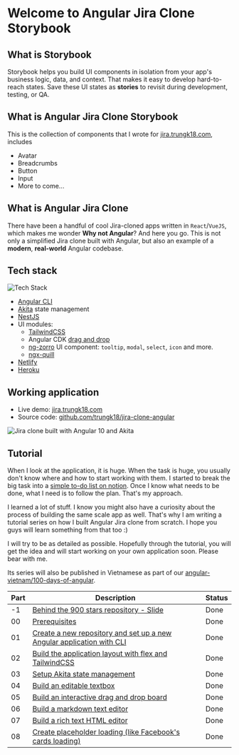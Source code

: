 
<Meta title="Introduction" />

# Welcome to Angular Jira Clone Storybook

## What is Storybook

Storybook helps you build UI components in isolation from your app's business logic, data, and context.
That makes it easy to develop hard-to-reach states. Save these UI states as **stories** to revisit during development, testing, or QA.

## What is Angular Jira Clone Storybook

This is the collection of components that I wrote for [jira.trungk18.com][jira], includes

- Avatar
- Breadcrumbs
- Button
- Input
- More to come...

## What is Angular Jira Clone

There have been a handful of cool Jira-cloned apps written in `React`/`VueJS`, which makes me wonder **Why not Angular**? And here you go.
This is not only a simplified Jira clone built with Angular, but also an example of a **modern**, **real-world** Angular codebase.

## Tech stack

![Tech Stack][stack]

- [Angular CLI][cli]
- [Akita][akita] state management
- [NestJS][nestjs]
- UI modules:
  - [TailwindCSS][tailwind]
  - Angular CDK [drag and drop][cdkdrag]
  - [ng-zorro][ng-zorro] UI component: `tooltip`, `modal`, `select`, `icon` and more.
  - [ngx-quill][quill]
- [Netlify][netlify]
- [Heroku][heroku]

[cli]: https://cli.angular.io/
[akita]: https://datorama.github.io/akita/
[nestjs]: https://nestjs.com/
[tailwind]: https://tailwindcss.com/
[cdkdrag]: https://material.angular.io/cdk/drag-drop/overview
[ng-zorro]: https://ng.ant.design/docs/introduce/en
[quill]: https://github.com/KillerCodeMonkey/ngx-quill
[netlify]: https://www.netlify.com/
[heroku]: https://www.heroku.com/

## Working application

- Live demo: [jira.trungk18.com][jira]
- Source code: [github.com/trungk18/jira-clone-angular][source]

![Jira clone built with Angular 10 and Akita][demo]

## Tutorial

When I look at the application, it is huge. When the task is huge, you usually don't know where and how to start working with them. I started to break the big task into a [simple to-do list on notion][todo-list]. Once I know what needs to be done, what I need is to follow the plan. That's my approach.

I learned a lot of stuff. I know you might also have a curiosity about the process of building the same scale app as well. That's why I am writing a tutorial series on how I built Angular Jira clone from scratch. I hope you guys will learn something from that too :)

I will try to be as detailed as possible. Hopefully through the tutorial, you will get the idea and will start working on your own application soon. Please bear with me.

Its series will also be published in Vietnamese as part of our [angular-vietnam/100-days-of-angular][100days].

| Part | Description                                                                     | Status |
| ---- | ------------------------------------------------------------------------------- | ------ |
| -1   | [Behind the 900 stars repository - Slide][part-1]                               | Done   |
| 00   | [Prerequisites][part00]                                                         | Done   |
| 01   | [Create a new repository and set up a new Angular application with CLI][part01] | Done   |
| 02   | [Build the application layout with flex and TailwindCSS][part02]                | Done   |
| 03   | [Setup Akita state management][part03]                                          | Done   |
| 04   | [Build an editable textbox][part04]                                             | Done   |
| 05   | [Build an interactive drag and drop board][part05]                              | Done   |
| 06   | [Build a markdown text editor][part06]                                          | Done   |
| 07   | [Build a rich text HTML editor][part07]                                         | Done   |
| 08   | [Create placeholder loading (like Facebook's cards loading)][part08]            | Done   |

[part-1]: https://slides.com/tuantrungvo/behind-the-900-star-repository-jira-clone-angular
[part00]: https://trungk18.com/experience/angular-jira-clone-tutorial-00-prerequisites/
[part01]: https://trungk18.com/experience/angular-jira-clone-tutorial-01-planning-and-set-up/
[part02]: https://trungk18.com/experience/angular-jira-clone-tutorial-02-application-layout-tailwindcss-flex/
[part03]: https://trungk18.com/experience/angular-jira-clone-tutorial-03-akita-state-management/
[part04]: https://trungk18.com/experience/angular-jira-clone-tutorial-04-editable-textbox/
[part05]: https://trungk18.com/experience/angular-jira-clone-tutorial-05-interactive-drag-and-drop-board/
[part06]: https://trungk18.com/experience/angular-jira-clone-tutorial-06-angular-markdown-text-editor/
[part07]: https://trungk18.com/experience/angular-jira-clone-tutorial-07-rich-text-editor/
[part08]: https://trungk18.com/experience/angular-jira-clone-tutorial-08-angular-placeholder-loading/
[todo-list]: https://www.notion.so/trungk18/Tasks-636be5c5c0dd4d8cab30808e4e41facc
[100days]: https://github.com/angular-vietnam/100-days-of-angular
[stack]: https://github.com/trungk18/jira-clone-angular/raw/master/frontend/src/assets/img/jira-clone-tech-stack.png
[demo]: https://github.com/trungk18/jira-clone-angular/raw/master/frontend/src/assets/img/jira-clone-angular-demo-trungk18.gif
[jira]: https://jira.trungk18.com/
[source]: https://github.com/trungk18/jira-clone-angular
